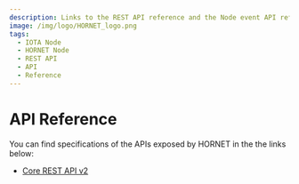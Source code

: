 ```yaml
---
description: Links to the REST API reference and the Node event API reference.
image: /img/logo/HORNET_logo.png
tags:
  - IOTA Node
  - HORNET Node
  - REST API
  - API
  - Reference
---
```


# API Reference

You can find specifications of the APIs exposed by HORNET in the the links below:

- [Core REST API v2](/apis/core/v2/iota-core-rest-api)
